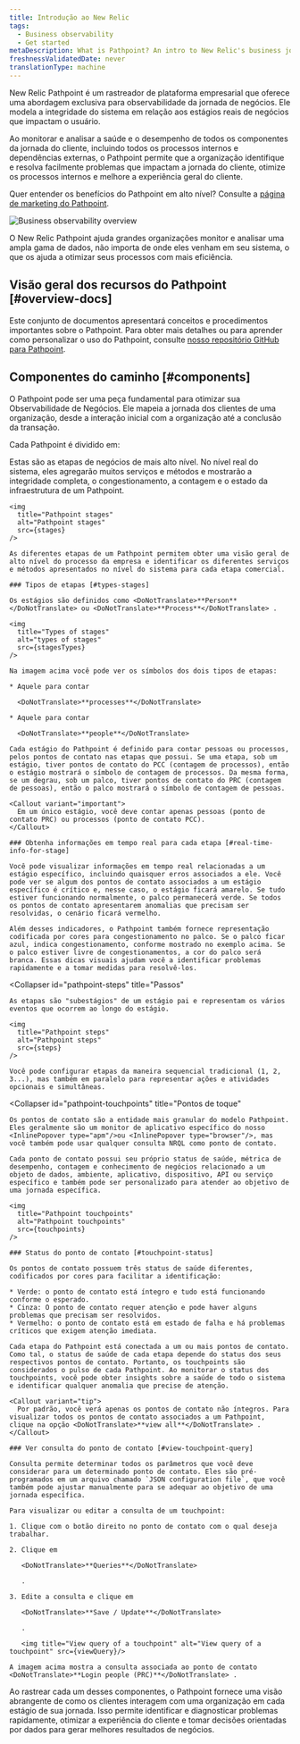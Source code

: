 ```yaml
---
title: Introdução ao New Relic
tags:
  - Business observability
  - Get started
metaDescription: What is Pathpoint? An intro to New Relic's business journey observability.
freshnessValidatedDate: never
translationType: machine
---
```








New Relic Pathpoint é um rastreador de plataforma empresarial que oferece uma abordagem exclusiva para observabilidade da jornada de negócios. Ele modela a integridade do sistema em relação aos estágios reais de negócios que impactam o usuário.

Ao monitorar e analisar a saúde e o desempenho de todos os componentes da jornada do cliente, incluindo todos os processos internos e dependências externas, o Pathpoint permite que a organização identifique e resolva facilmente problemas que impactam a jornada do cliente, otimize os processos internos e melhore a experiência geral do cliente.

Quer entender os benefícios do Pathpoint em alto nível? Consulte a [página de marketing do Pathpoint](https://newrelic.com/platform/pathpoint).

<img
  title="Business observability overview"
  alt="Business observability overview"
  src={overview}
/>

<figcaption>
  O New Relic Pathpoint ajuda grandes organizações monitor e analisar uma ampla gama de dados, não importa de onde eles venham em seu sistema, o que os ajuda a otimizar seus processos com mais eficiência.
</figcaption>

## Visão geral dos recursos do Pathpoint [#overview-docs]

Este conjunto de documentos apresentará conceitos e procedimentos importantes sobre o Pathpoint. Para obter mais detalhes ou para aprender como personalizar o uso do Pathpoint, consulte [nosso repositório GitHub para Pathpoint](https://github.com/newrelic/nr1-pathpoint).

## Componentes do caminho [#components]

O Pathpoint pode ser uma peça fundamental para otimizar sua Observabilidade de Negócios. Ele mapeia a jornada dos clientes de uma organização, desde a interação inicial com a organização até a conclusão da transação.

Cada Pathpoint é dividido em:

<CollapserGroup>
  <Collapser
    id="pathpoint-stages"
    title="Estágios"
  >
    Estas são as etapas de negócios de mais alto nível. No nível real do sistema, eles agregarão muitos serviços e métodos e mostrarão a integridade completa, o congestionamento, a contagem e o estado da infraestrutura de um Pathpoint.

    <img
      title="Pathpoint stages"
      alt="Pathpoint stages"
      src={stages}
    />

    As diferentes etapas de um Pathpoint permitem obter uma visão geral de alto nível do processo da empresa e identificar os diferentes serviços e métodos apresentados no nível do sistema para cada etapa comercial.

    ### Tipos de etapas [#types-stages]

    Os estágios são definidos como <DoNotTranslate>**Person**</DoNotTranslate> ou <DoNotTranslate>**Process**</DoNotTranslate> .

    <img
      title="Types of stages"
      alt="types of stages"
      src={stagesTypes}
    />

    Na imagem acima você pode ver os símbolos dos dois tipos de etapas:

    * Aquele para contar

      <DoNotTranslate>**processes**</DoNotTranslate>

    * Aquele para contar

      <DoNotTranslate>**people**</DoNotTranslate>

    Cada estágio do Pathpoint é definido para contar pessoas ou processos, pelos pontos de contato nas etapas que possui. Se uma etapa, sob um estágio, tiver pontos de contato do PCC (contagem de processos), então o estágio mostrará o símbolo de contagem de processos. Da mesma forma, se um degrau, sob um palco, tiver pontos de contato do PRC (contagem de pessoas), então o palco mostrará o símbolo de contagem de pessoas.

    <Callout variant="important">
      Em um único estágio, você deve contar apenas pessoas (ponto de contato PRC) ou processos (ponto de contato PCC).
    </Callout>

    ### Obtenha informações em tempo real para cada etapa [#real-time-info-for-stage]

    Você pode visualizar informações em tempo real relacionadas a um estágio específico, incluindo quaisquer erros associados a ele. Você pode ver se algum dos pontos de contato associados a um estágio específico é crítico e, nesse caso, o estágio ficará amarelo. Se tudo estiver funcionando normalmente, o palco permanecerá verde. Se todos os pontos de contato apresentarem anomalias que precisam ser resolvidas, o cenário ficará vermelho.

    Além desses indicadores, o Pathpoint também fornece representação codificada por cores para congestionamento no palco. Se o palco ficar azul, indica congestionamento, conforme mostrado no exemplo acima. Se o palco estiver livre de congestionamentos, a cor do palco será branca. Essas dicas visuais ajudam você a identificar problemas rapidamente e a tomar medidas para resolvê-los.
  </Collapser>

  <Collapser
    id="pathpoint-steps"
    title="Passos"
  >
    As etapas são "subestágios" de um estágio pai e representam os vários eventos que ocorrem ao longo do estágio.

    <img
      title="Pathpoint steps"
      alt="Pathpoint steps"
      src={steps}
    />

    Você pode configurar etapas da maneira sequencial tradicional (1, 2, 3...), mas também em paralelo para representar ações e atividades opcionais e simultâneas.
  </Collapser>

  <Collapser
    id="pathpoint-touchpoints"
    title="Pontos de toque"
  >
    Os pontos de contato são a entidade mais granular do modelo Pathpoint. Eles geralmente são um monitor de aplicativo específico do nosso <InlinePopover type="apm"/>ou <InlinePopover type="browser"/>, mas você também pode usar qualquer consulta NRQL como ponto de contato.

    Cada ponto de contato possui seu próprio status de saúde, métrica de desempenho, contagem e conhecimento de negócios relacionado a um objeto de dados, ambiente, aplicativo, dispositivo, API ou serviço específico e também pode ser personalizado para atender ao objetivo de uma jornada específica.

    <img
      title="Pathpoint touchpoints"
      alt="Pathpoint touchpoints"
      src={touchpoints}
    />

    ### Status do ponto de contato [#touchpoint-status]

    Os pontos de contato possuem três status de saúde diferentes, codificados por cores para facilitar a identificação:

    * Verde: o ponto de contato está íntegro e tudo está funcionando conforme o esperado.
    * Cinza: O ponto de contato requer atenção e pode haver alguns problemas que precisam ser resolvidos.
    * Vermelho: o ponto de contato está em estado de falha e há problemas críticos que exigem atenção imediata.

    Cada etapa do Pathpoint está conectada a um ou mais pontos de contato. Como tal, o status de saúde de cada etapa depende do status dos seus respectivos pontos de contato. Portanto, os touchpoints são considerados o pulso de cada Pathpoint. Ao monitorar o status dos touchpoints, você pode obter insights sobre a saúde de todo o sistema e identificar qualquer anomalia que precise de atenção.

    <Callout variant="tip">
      Por padrão, você verá apenas os pontos de contato não íntegros. Para visualizar todos os pontos de contato associados a um Pathpoint, clique na opção <DoNotTranslate>**view all**</DoNotTranslate> .
    </Callout>

    ### Ver consulta do ponto de contato [#view-touchpoint-query]

    Consulta permite determinar todos os parâmetros que você deve considerar para um determinado ponto de contato. Eles são pré-programados em um arquivo chamado `JSON configuration file`, que você também pode ajustar manualmente para se adequar ao objetivo de uma jornada específica.

    Para visualizar ou editar a consulta de um touchpoint:

    1. Clique com o botão direito no ponto de contato com o qual deseja trabalhar.

    2. Clique em

       <DoNotTranslate>**Queries**</DoNotTranslate>

       .

    3. Edite a consulta e clique em

       <DoNotTranslate>**Save / Update**</DoNotTranslate>

       .

       <img title="View query of a touchpoint" alt="View query of a touchpoint" src={viewQuery}/>

    A imagem acima mostra a consulta associada ao ponto de contato <DoNotTranslate>**Login people (PRC)**</DoNotTranslate> .
  </Collapser>
</CollapserGroup>

Ao rastrear cada um desses componentes, o Pathpoint fornece uma visão abrangente de como os clientes interagem com uma organização em cada estágio de sua jornada. Isso permite identificar e diagnosticar problemas rapidamente, otimizar a experiência do cliente e tomar decisões orientadas por dados para gerar melhores resultados de negócios.